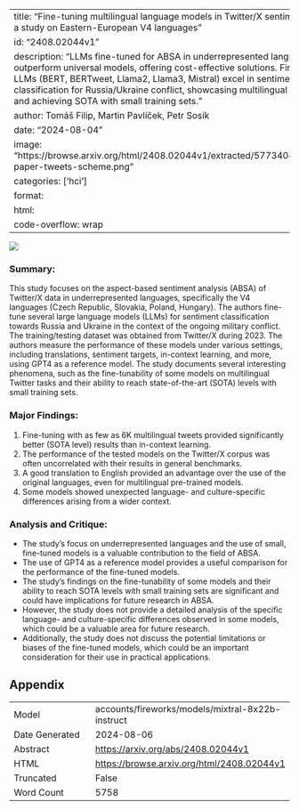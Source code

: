 
---
title: "Fine-tuning multilingual language models in Twitter/X sentiment analysis: a study on Eastern-European V4 languages"
id: "2408.02044v1"
description: "LLMs fine-tuned for ABSA in underrepresented languages can outperform universal models, offering cost-effective solutions. Fine-tuned LLMs (BERT, BERTweet, Llama2, Llama3, Mistral) excel in sentiment classification for Russia/Ukraine conflict, showcasing multilingual adaptability and achieving SOTA with small training sets."
author: Tomáš Filip, Martin Pavlíček, Petr Sosík
date: "2024-08-04"
image: "https://browse.arxiv.org/html/2408.02044v1/extracted/5773404/graph/zrec-paper-tweets-scheme.png"
categories: ['hci']
format:
  html:
    code-overflow: wrap
---

![](https://browse.arxiv.org/html/2408.02044v1/extracted/5773404/graph/zrec-paper-tweets-scheme.png)

### Summary:

This study focuses on the aspect-based sentiment analysis (ABSA) of Twitter/X data in underrepresented languages, specifically the V4 languages (Czech Republic, Slovakia, Poland, Hungary). The authors fine-tune several large language models (LLMs) for sentiment classification towards Russia and Ukraine in the context of the ongoing military conflict. The training/testing dataset was obtained from Twitter/X during 2023. The authors measure the performance of these models under various settings, including translations, sentiment targets, in-context learning, and more, using GPT4 as a reference model. The study documents several interesting phenomena, such as the fine-tunability of some models on multilingual Twitter tasks and their ability to reach state-of-the-art (SOTA) levels with small training sets.

### Major Findings:

1. Fine-tuning with as few as 6K multilingual tweets provided significantly better (SOTA level) results than in-context learning.
2. The performance of the tested models on the Twitter/X corpus was often uncorrelated with their results in general benchmarks.
3. A good translation to English provided an advantage over the use of the original languages, even for multilingual pre-trained models.
4. Some models showed unexpected language- and culture-specific differences arising from a wider context.

### Analysis and Critique:

* The study's focus on underrepresented languages and the use of small, fine-tuned models is a valuable contribution to the field of ABSA.
* The use of GPT4 as a reference model provides a useful comparison for the performance of the fine-tuned models.
* The study's findings on the fine-tunability of some models and their ability to reach SOTA levels with small training sets are significant and could have implications for future research in ABSA.
* However, the study does not provide a detailed analysis of the specific language- and culture-specific differences observed in some models, which could be a valuable area for future research.
* Additionally, the study does not discuss the potential limitations or biases of the fine-tuned models, which could be an important consideration for their use in practical applications.

## Appendix

|          |          |
|----------|----------|
| Model     | accounts/fireworks/models/mixtral-8x22b-instruct       |
| Date Generated     | 2024-08-06       |
| Abstract | [https://arxiv.org/abs/2408.02044v1](https://arxiv.org/abs/2408.02044v1)        |
| HTML     | [https://browse.arxiv.org/html/2408.02044v1](https://browse.arxiv.org/html/2408.02044v1)       |
| Truncated       | False       |
| Word Count       | 5758       |
